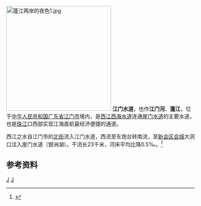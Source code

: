 [[File:蓬江两岸的夜色1.jpg|280px]]
'''江门水道'''，也作'''江门河'''、'''蓬江'''，位于[[中华人民共和国|中华人民共和国]][[广东省|广东省]][[江门市|江门市]]境内，是[[西江|西江]][[西海水道|西海水道]]连通[[崖门水道|崖门水道]]的主要水道，也是[[珠江|珠江]]口西部实现江海直航最经济便捷的通道。

西江之水自江门市的[[北街街道_(江门市)|北街]]流入江门水道，西流至东炮台转南流，至[[新会区|新会区]][[会城街道|会城]]大洞口注入崖门水道（银洲湖）。干流长23千米，河床平均比降0.5‰。<ref name="中国河湖大典">{{cite book zh |author=《[[中国河湖大典|中国河湖大典]]》编纂委员会 |title=《中国河湖大典·珠江卷》 |format=M |edition=1 |location=北京 |publisher=中国水利水电出版社 |date=2013年1月 |pages=287页 |id= ISBN 978-7-5170-0561-2}}</ref>

==参考资料==
{{reflist}}

[[Category:珠江三角洲|J]]
[[Category:广东河流|J]]
